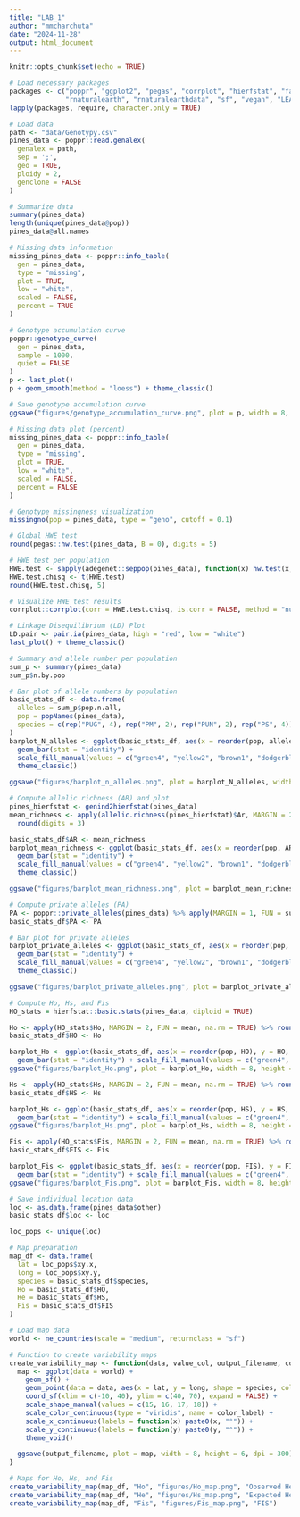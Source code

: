 ```yaml
---
title: "LAB_1"
author: "mmcharchuta"
date: "2024-11-28"
output: html_document
---
```


```r
knitr::opts_chunk$set(echo = TRUE)
```

```r
# Load necessary packages
packages <- c("poppr", "ggplot2", "pegas", "corrplot", "hierfstat", "factoextra", "FactoMineR", 
              "rnaturalearth", "rnaturalearthdata", "sf", "vegan", "LEA", "graph4lg")
lapply(packages, require, character.only = TRUE)

# Load data
path <- "data/Genotypy.csv"
pines_data <- poppr::read.genalex(
  genalex = path,
  sep = ';',
  geo = TRUE,
  ploidy = 2,
  genclone = FALSE
)

# Summarize data
summary(pines_data)
length(unique(pines_data@pop))
pines_data@all.names

# Missing data information
missing_pines_data <- poppr::info_table(
  gen = pines_data,
  type = "missing", 
  plot = TRUE,
  low = "white", 
  scaled = FALSE,
  percent = TRUE
)

```

```r
# Genotype accumulation curve
poppr::genotype_curve(
  gen = pines_data,
  sample = 1000,
  quiet = FALSE
)
p <- last_plot()
p + geom_smooth(method = "loess") + theme_classic()

# Save genotype accumulation curve
ggsave("figures/genotype_accumulation_curve.png", plot = p, width = 8, height = 6, dpi = 300)

# Missing data plot (percent)
missing_pines_data <- poppr::info_table(
  gen = pines_data,
  type = "missing", 
  plot = TRUE,
  low = "white", 
  scaled = FALSE,
  percent = FALSE
)

# Genotype missingness visualization
missingno(pop = pines_data, type = "geno", cutoff = 0.1)

```

```r
# Global HWE test
round(pegas::hw.test(pines_data, B = 0), digits = 5)

# HWE test per population
HWE.test <- sapply(adegenet::seppop(pines_data), function(x) hw.test(x, B = 0)[, 3])
HWE.test.chisq <- t(HWE.test)
round(HWE.test.chisq, 5)

# Visualize HWE test results
corrplot::corrplot(corr = HWE.test.chisq, is.corr = FALSE, method = "number", col = COL1("Reds"), bg = "grey80")

# Linkage Disequilibrium (LD) Plot
LD.pair <- pair.ia(pines_data, high = "red", low = "white")
last_plot() + theme_classic()

```

```r
# Summary and allele number per population
sum_p <- summary(pines_data)
sum_p$n.by.pop

# Bar plot of allele numbers by population
basic_stats_df <- data.frame(
  alleles = sum_p$pop.n.all,
  pop = popNames(pines_data),
  species = c(rep("PUG", 4), rep("PM", 2), rep("PUN", 2), rep("PS", 4))
)
barplot_N_alleles <- ggplot(basic_stats_df, aes(x = reorder(pop, alleles), y = alleles, fill = species)) +
  geom_bar(stat = "identity") +
  scale_fill_manual(values = c("green4", "yellow2", "brown1", "dodgerblue")) + 
  theme_classic()

ggsave("figures/barplot_n_alleles.png", plot = barplot_N_alleles, width = 8, height = 6, dpi = 300)

```

```r
# Compute allelic richness (AR) and plot
pines_hierfstat <- genind2hierfstat(pines_data)
mean_richness <- apply(allelic.richness(pines_hierfstat)$Ar, MARGIN = 2, FUN = mean) %>%
  round(digits = 3)

basic_stats_df$AR <- mean_richness
barplot_mean_richness <- ggplot(basic_stats_df, aes(x = reorder(pop, AR), y = AR, fill = species)) +
  geom_bar(stat = "identity") +
  scale_fill_manual(values = c("green4", "yellow2", "brown1", "dodgerblue")) + 
  theme_classic()

ggsave("figures/barplot_mean_richness.png", plot = barplot_mean_richness, width = 8, height = 6, dpi = 300)

```

```r
# Compute private alleles (PA)
PA <- poppr::private_alleles(pines_data) %>% apply(MARGIN = 1, FUN = sum)
basic_stats_df$PA <- PA

# Bar plot for private alleles
barplot_private_alleles <- ggplot(basic_stats_df, aes(x = reorder(pop, PA), y = PA, fill = species)) +
  geom_bar(stat = "identity") +
  scale_fill_manual(values = c("green4", "yellow2", "brown1", "dodgerblue")) + 
  theme_classic()

ggsave("figures/barplot_private_alleles.png", plot = barplot_private_alleles, width = 8, height = 6, dpi = 300)

```

```r
# Compute Ho, Hs, and Fis
HO_stats = hierfstat::basic.stats(pines_data, diploid = TRUE)

Ho <- apply(HO_stats$Ho, MARGIN = 2, FUN = mean, na.rm = TRUE) %>% round(digits = 3)
basic_stats_df$HO <- Ho

barplot_Ho <- ggplot(basic_stats_df, aes(x = reorder(pop, HO), y = HO, fill = species)) +
  geom_bar(stat = "identity") + scale_fill_manual(values = c("green4", "yellow2", "brown1", "dodgerblue")) + theme_classic()
ggsave("figures/barplot_Ho.png", plot = barplot_Ho, width = 8, height = 6, dpi = 300)

Hs <- apply(HO_stats$Hs, MARGIN = 2, FUN = mean, na.rm = TRUE) %>% round(digits = 3)
basic_stats_df$HS <- Hs

barplot_Hs <- ggplot(basic_stats_df, aes(x = reorder(pop, HS), y = HS, fill = species)) +
  geom_bar(stat = "identity") + scale_fill_manual(values = c("green4", "yellow2", "brown1", "dodgerblue")) + theme_classic()
ggsave("figures/barplot_Hs.png", plot = barplot_Hs, width = 8, height = 6, dpi = 300)

Fis <- apply(HO_stats$Fis, MARGIN = 2, FUN = mean, na.rm = TRUE) %>% round(digits = 3)
basic_stats_df$FIS <- Fis

barplot_Fis <- ggplot(basic_stats_df, aes(x = reorder(pop, FIS), y = FIS, fill = species)) +
  geom_bar(stat = "identity") + scale_fill_manual(values = c("green4", "yellow2", "brown1", "dodgerblue")) + theme_classic()
ggsave("figures/barplot_Fis.png", plot = barplot_Fis, width = 8, height = 6, dpi = 300)

```

```r
# Save individual location data
loc <- as.data.frame(pines_data$other)
basic_stats_df$loc <- loc

loc_pops <- unique(loc)

# Map preparation
map_df <- data.frame(
  lat = loc_pops$xy.x,
  long = loc_pops$xy.y,
  species = basic_stats_df$species,
  Ho = basic_stats_df$HO,
  He = basic_stats_df$HS,
  Fis = basic_stats_df$FIS
)

# Load map data
world <- ne_countries(scale = "medium", returnclass = "sf")

# Function to create variability maps
create_variability_map <- function(data, value_col, output_filename, color_label) {
  map <- ggplot(data = world) +
    geom_sf() +
    geom_point(data = data, aes(x = lat, y = long, shape = species, color = !!sym(value_col)), size = 4) +
    coord_sf(xlim = c(-10, 40), ylim = c(40, 70), expand = FALSE) +
    scale_shape_manual(values = c(15, 16, 17, 18)) +
    scale_color_continuous(type = "viridis", name = color_label) +
    scale_x_continuous(labels = function(x) paste0(x, "°")) +
    scale_y_continuous(labels = function(y) paste0(y, "°")) +
    theme_void()

  ggsave(output_filename, plot = map, width = 8, height = 6, dpi = 300)
}

# Maps for Ho, Hs, and Fis
create_variability_map(map_df, "Ho", "figures/Ho_map.png", "Observed Heterozygosity (Ho)")
create_variability_map(map_df, "He", "figures/Hs_map.png", "Expected Heterozygosity (He)")
create_variability_map(map_df, "Fis", "figures/Fis_map.png", "FIS")

```

